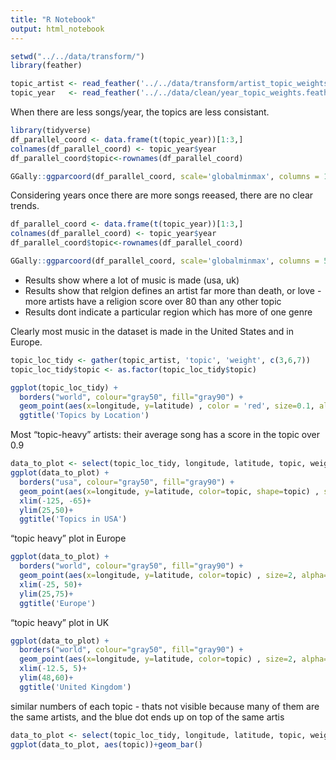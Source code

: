 ```yaml
---
title: "R Notebook"
output: html_notebook
---
```


```r
setwd("../../data/transform/")
library(feather)

topic_artist <- read_feather('../../data/transform/artist_topic_weights.feather')
topic_year   <- read_feather('../../data/clean/year_topic_weights.feather')
```



When there are less songs/year, the topics are less consistant.
```r
library(tidyverse)
df_parallel_coord <- data.frame(t(topic_year))[1:3,]
colnames(df_parallel_coord) <- topic_year$year
df_parallel_coord$topic<-rownames(df_parallel_coord)

GGally::ggparcoord(df_parallel_coord, scale='globalminmax', columns = 1:87, groupColumn='topic')+ theme(text = element_text(size=5),axis.text.x = element_text(angle=90, hjust=1))
```

Considering years once there are more songs reeased, there are no clear trends.
```r
df_parallel_coord <- data.frame(t(topic_year))[1:3,]
colnames(df_parallel_coord) <- topic_year$year
df_parallel_coord$topic<-rownames(df_parallel_coord)

GGally::ggparcoord(df_parallel_coord, scale='globalminmax', columns = 57:87, groupColumn='topic')+ theme(text = element_text(size=15),axis.text.x = element_text(angle=90, hjust=1))
```

* Results show where a lot of music is made (usa, uk)
* Results show that relgion  defines an artist far more than death, or love - more artists have a religion score over 80 than any other topic
* Results dont indicate a particular region which has more of one genre


Clearly most music in the dataset is made in the United States and in Europe.
```r
topic_loc_tidy <- gather(topic_artist, 'topic', 'weight', c(3,6,7))
topic_loc_tidy$topic <- as.factor(topic_loc_tidy$topic)

ggplot(topic_loc_tidy) +
  borders("world", colour="gray50", fill="gray90") +
  geom_point(aes(x=longitude, y=latitude) , color = 'red', size=0.1, alpha=.25)+
  ggtitle('Topics by Location')

```

Most "topic-heavy" artists: their average song has a score in the topic over 0.9
```r

data_to_plot <- select(topic_loc_tidy, longitude, latitude, topic, weight) %>% filter(weight>0.75)
ggplot(data_to_plot) +
  borders("usa", colour="gray50", fill="gray90") +
  geom_point(aes(x=longitude, y=latitude, color=topic, shape=topic) , size=2, alpha=.75)+
  xlim(-125, -65)+
  ylim(25,50)+
  ggtitle('Topics in USA')
```

"topic heavy" plot in Europe 
```r
ggplot(data_to_plot) +
  borders("world", colour="gray50", fill="gray90") +
  geom_point(aes(x=longitude, y=latitude, color=topic) , size=2, alpha=.3)+
  xlim(-25, 50)+
  ylim(25,75)+
  ggtitle('Europe')
```
  
"topic heavy" plot in UK 
```r
ggplot(data_to_plot) +
  borders("world", colour="gray50", fill="gray90") +
  geom_point(aes(x=longitude, y=latitude, color=topic) , size=2, alpha=.75)+
  xlim(-12.5, 5)+
  ylim(48,60)+
  ggtitle('United Kingdom')
```

similar numbers of each topic - thats not visible because many of them are the same artists, and the blue dot ends up on top of the same artis
```r
data_to_plot <- select(topic_loc_tidy, longitude, latitude, topic, weight) %>% filter(weight>0.90)
ggplot(data_to_plot, aes(topic))+geom_bar()
```



